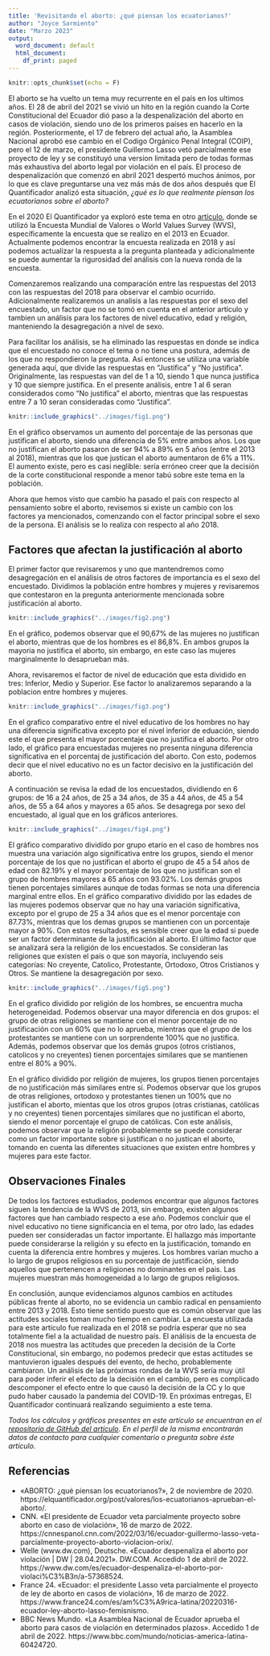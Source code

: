 ```yaml
---
title: 'Revisitando el aborto: ¿qué piensan los ecuatorianos?'
author: "Joyce Sarmiento"
date: "Marzo 2023"
output:
  word_document: default
  html_document:
    df_print: paged
---
```


```r
knitr::opts_chunk$set(echo = F)
```
El aborto se ha vuelto un tema muy recurrente en el país en los ultimos años. El 28 de abril del 2021 se vivió un hito en la región cuando la Corte Constitucional del Ecuador dió paso a la despenalización del aborto en casos de violación, siendo uno de los primeros países en hacerlo en la región. Posteriormente, el 17 de febrero del actual año, la Asamblea Nacional aprobó ese cambio en el Codigo Orgánico Penal Integral (COIP), pero el 12 de marzo, el presidente Guillermo Lasso vetó parcialmente ese proyecto de ley y se constituyó una version limitada pero de todas formas más exhaustiva del aborto legal por violación en el país. El proceso de despenalización que comenzó en abril 2021 despertó muchos ánimos, por lo que es clave preguntarse una vez más más de dos años después que El Quantificador analizó esta situación, *¿qué es lo que realmente piensan los ecuatorianos sobre el aborto?*

En el 2020 El Quantificador ya exploró este tema en otro [artículo](https://elquantificador.org/post/valores/los-ecuatorianos-aprueban-el-aborto/), donde se utilizó la Encuesta Mundial de Valores o World Values Survey (WVS), específicamente la encuesta que se realizo en el 2013 en Ecuador. Actualmente podemos encontrar la encuesta realizada en 2018 y así podemos actualizar la respuesta a la pregunta planteada y adicionalmente se puede aumentar la rigurosidad del análisis con la nueva ronda de la encuesta.

Comenzaremos realizando una comparación entre las respuestas del 2013 con las respuestas del 2018 para observar el cambio ocurrido. Adicionalmente realizaremos un analisis a las respuestas por el sexo del encuestado, un factor que no se tomó en cuenta en el anterior artículo y tambien un análisis para los factores de nivel educativo, edad y religión, manteniendo la desagregación a nivel de sexo. 

Para facilitar los análisis, se ha eliminado las respuestas en donde se indica que el encuestado no conoce el tema o no tiene una postura, además de los que no respondieron la pregunta. Así entonces se utiliza una variable generada aquí, que divide las respuestas en "Justifica" y "No justifica". Originalmente, las respuestas van del de 1 a 10, siendo 1 que nunca justifica y 10 que siempre justifica. En el presente análisis, entre 1 al 6 seran considerados como "No justifica" el aborto, mientras que las respuestas entre 7 a 10 seran consideradas como "Justifica".

```r
knitr::include_graphics("../images/fig1.png")
```

En el gráfico observamos un aumento del porcentaje de las personas que justifican el aborto, siendo una diferencia de 5% entre ambos años. Los que no justifican el aborto pasaron de ser 94% a 89% en 5 años (entre el 2013 al 2018), mientras que los que justican el aborto aumentaron de 6% a 11%. El aumento existe, pero es casi neglible: sería erróneo creer que la decisión de la corte constitucional responde a menor tabú sobre este tema en la población. 

Ahora que hemos visto que cambio ha pasado el país con respecto al pensamiento sobre el aborto, revisemos si existe un cambio con los factores ya mencionados, comenzando con el factor principal sobre el sexo de la persona. El análisis se lo realiza con respecto al año 2018. 

## Factores que afectan la justificación al aborto

El primer factor que revisaremos y uno que mantendremos como desagregación en el análisis de otros factores de importancia es el sexo del encuestado. Dividimos la población entre hombres y mujeres y revisaremos que contestaron en la pregunta anteriormente mencionada sobre justificación al aborto. 

```r
knitr::include_graphics("../images/fig2.png")
```

En el gráfico, podemos observar que el 90,67% de las mujeres no justifican el aborto, mientras que de los hombres es el 86,8%. En ambos grupos la mayoria no justifica el aborto, sin embargo, en este caso las mujeres marginalmente lo desaprueban más.

Ahora, revisaremos el factor de nivel de educación que esta dividido en tres: Inferior, Medio y Superior. Ese factor lo analizaremos separando a la poblacion entre hombres y mujeres. 

```r
knitr::include_graphics("../images/fig3.png")
```

En el grafico comparativo entre el nivel educativo de los hombres no hay una diferencia significativa excepto por el nivel inferior de eduación, siendo este el que presenta el mayor porcentaje que no justifica el aborto. Por otro lado, el gráfico para encuestadas mujeres no presenta ninguna diferencia significativa en el porcentaj de justificación del aborto. Con esto, podemos decir que el nivel educativo no es un factor decisivo en la justificación del aborto.

A continuación se revisa la edad de los encuestados, dividiendo en 6 grupos: de 16 a 24 años, de 25 a 34 años, de 35 a 44 años, de 45 a 54 años, de 55 a 64 años y mayores a 65 años. Se desagrega por sexo del encuestado, al igual que en los gráficos anteriores.

```r
knitr::include_graphics("../images/fig4.png")
```

El gráfico comparativo dividido por grupo etario en el caso de hombres nos muestra una variación algo significativa entre los grupos, siendo el menor porcentaje de los que no justifican el aborto el grupo de 45 a 54 años de edad con 82.19% y el mayor porcentaje de los que no justifican son el grupo de hombres mayores a 65 años con 93.02%. Los demás grupos tienen porcentajes similares aunque de todas formas se nota una diferencia marginal entre ellos. En el gráfico comparativo dividido por las edades de las mujeres podemos observar que no hay una variación significativa, excepto por el grupo de 25 a 34 años que es el menor porcentaje con 87.73%, mientras que los demas grupos se mantienen con un porcentaje mayor a 90%. Con estos resultados, es sensible creer que la edad si puede ser un factor determinante de la justificación al aborto. 
El último factor que se analizará sera la religión de los encuestados. Se consideran las religiones que existen el país o que son mayoría, incluyendo seis categorías: No creyente, Catolico, Protestante, Ortodoxo, Otros Cristianos y Otros. Se mantiene la desagregación por sexo. 

```r
knitr::include_graphics("../images/fig5.png")
```

En el grafico dividido por religión de los hombres, se encuentra mucha heterogeneidad. Podemos observar una mayor diferencia en dos grupos: el grupo de otras religiones se mantiene con el menor porcentaje de no justificación con un 60% que no lo aprueba, mientras que el grupo de los protestantes se mantiene con un sorprendente 100% que no justifica. Además, podemos observar que los demás grupos (otros cristianos, catolicos y no creyentes) tienen porcentajes similares que se mantienen entre el 80% a 90%. 

En el gráfico dividido por religión de mujeres, los grupos tienen porcentajes de no justificación más similares entre sí. Podemos observar que los grupos de otras religiones, ortodoxo y protestantes tienen un 100% que no justifican el aborto, mientas que los otros grupos (otras cristianas, católicas y no creyentes) tienen porcentajes similares que no justifican el aborto, siendo el menor porcentaje el grupo de católicas. Con este análisis, podemos observar que la religión probablemente se puede considerar como un factor importante sobre si justifican o no justican el aborto, tomando en cuenta las diferentes situaciones que existen entre hombres y mujeres para este factor.

## Observaciones Finales

De todos los factores estudiados, podemos encontrar que algunos factores siguen la tendencia de la WVS de 2013, sin embargo, existen algunos factores que han cambiado respecto a ese año. Podemos concluir que el nivel educativo no tiene significancia en el tema, por otro lado, las edades pueden ser consideradas un factor importante. El hallazgo más importante puede considerarse la religión y su efecto en la justificación, tomando en cuenta la diferencia entre hombres y mujeres. Los hombres varían mucho a lo largo de grupos religiosos en su porcentaje de justificación, siendo aquellos que pertenencen a religiones no dominantes en el pais. Las mujeres muestran más homogeneidad a lo largo de grupos religiosos. 

En conclusión, aunque evidenciamos algunos cambios en actitudes públicas frente al aborto, no se evidencia un cambio radical en pensamiento entre 2013 y 2018. Esto tiene sentido puesto que es común observar que las actitudes sociales toman mucho tiempo en cambiar. La encuesta utilizada para este articulo fue realizada en el 2018 se podría esperar que no sea totalmente fiel a la actualidad de nuestro país. El análisis de la encuesta de 2018 nos muestra las actitudes que preceden la decisión de la Corte Constitucional, sin embargo, no podemos predecir que estas actitudes se mantuvieron iguales después del evento, de hecho, probablemente cambiaron. Un análisis de las próximas rondas de la WVS sería muy útil para poder inferir el efecto de la decisión en el cambio, pero es complicado descomponer el efecto entre lo que causó la decisión de la CC y lo que pudo haber causado la pandemia del COVID-19. En próximas entregas, El Quantificador continuará realizando seguimiento a este tema. 

*Todos los cálculos y gráficos presentes en este artículo se encuentran en el [repositorio de GitHub del artículo](https://github.com/joyceliss/LIDE_ESPOL_Joyce_Sarmiento). En el perfil de la misma encontrarán datos de contacto para cualquier comentario o pregunta sobre éste artículo.*

## Referencias
* «ABORTO: ¿qué piensan los ecuatorianos?», 2 de noviembre de 2020. https://elquantificador.org/post/valores/los-ecuatorianos-aprueban-el-aborto/.
* CNN. «El presidente de Ecuador veta parcialmente proyecto sobre aborto en caso de violación», 16 de marzo de 2022. https://cnnespanol.cnn.com/2022/03/16/ecuador-guillermo-lasso-veta-parcialmente-proyecto-aborto-violacion-orix/.
* Welle (www.dw.com), Deutsche. «Ecuador despenaliza el aborto por violación | DW | 28.04.2021». DW.COM. Accedido 1 de abril de 2022. https://www.dw.com/es/ecuador-despenaliza-el-aborto-por-violaci%C3%B3n/a-57368524.
* France 24. «Ecuador: el presidente Lasso veta parcialmente el proyecto de ley de aborto en casos de violación», 16 de marzo de 2022. https://www.france24.com/es/am%C3%A9rica-latina/20220316-ecuador-ley-aborto-lasso-femisnismo.
* BBC News Mundo. «La Asamblea Nacional de Ecuador aprueba el aborto para casos de violación en determinados plazos». Accedido 1 de abril de 2022. https://www.bbc.com/mundo/noticias-america-latina-60424720.



